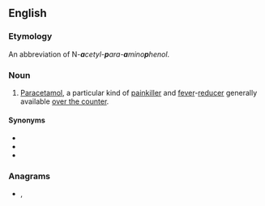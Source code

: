 {{also|ap-ap}}
==English==
{{wikipedia|paracetamol}}

===Etymology===
An abbreviation of N''-'''a'''cetyl-'''p'''ara-'''a'''mino'''p'''henol''.

===Noun===
{{en-noun|-}}

# {{lb|en|pharmaceutical drug}} [[paracetamol|Paracetamol]], a particular kind of [[painkiller]] and [[fever]]-[[reducer]] generally available [[over the counter]].

====Synonyms====
* {{l|en|acetaminophen}}
* {{l|en|paracetamol}}
* {{l|en|Tylenol}}

===Anagrams===
* {{l|en|papa}}, {{l|en|PAPA}}